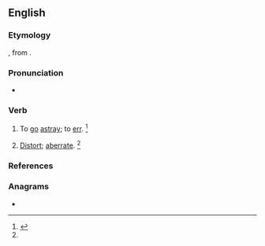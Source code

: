 ==English==

===Etymology===
{{der|en|la|aberrō||go astray; err}}, from {{compound|la|ab|t1=from, away from|errō|t2=stray|nocat=1}}.

===Pronunciation===
* {{a|US}} {{IPA|/əˈbɜɹ/|lang=en}}

===Verb===
{{en-verb}}

# {{lb|en|intransitive|obsolete}} To [[go]] [[astray]]; to [[err]]. {{defdate|Attested from the mid 16<sup>th</sup> century until the mid 17<sup>th</sup> century.}}<ref name=SOED>{{R:SOED5|page=3}}</ref>
# {{lb|en|transitive|rare}} [[distort|Distort]]; [[aberrate]]. {{defdate|First attested in the late 19<sup>th</sup> century.}}<ref name=SOED/>

===References===
<references/>

===Anagrams===
* {{anagrams|en|a=aberr|Barre|Berra|Raber|barer|barre|rebar}}